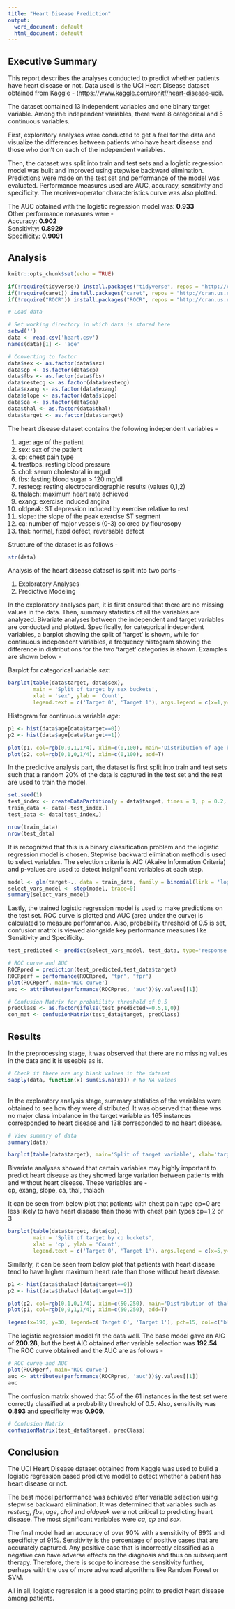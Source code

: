 ---
title: "Heart Disease Prediction"
output:
  word_document: default
  html_document: default
---

## Executive Summary

This report describes the analyses conducted to predict whether patients have heart disease or not. Data used is the UCI Heart Disease dataset obtained from Kaggle -  (<https://www.kaggle.com/ronitf/heart-disease-uci>).

The dataset contained 13 independent variables and one binary target variable. Among the independent variables, there were 8 categorical and 5 continuous variables. 

First, exploratory analyses were conducted to get a feel for the data and visualize the differences between patients who have heart disease and those who don't on each of the independent variables. 

Then, the dataset was split into train and test sets and a logistic regression model was built and improved using stepwise backward elimination. Predictions were made on the test set and performance of the model was evaluated. Performance measures used are AUC, accuracy, sensitivity and specificity.
The receiver-operator characteristics curve was also plotted. 

The AUC obtained with the logistic regression model was: **0.933** \
Other performance measures were - \
Accuracy: **0.902** \
Sensitivity: **0.8929** \
Specificity: **0.9091**

## Analysis

```{r setup, include=FALSE}
knitr::opts_chunk$set(echo = TRUE)

if(!require(tidyverse)) install.packages("tidyverse", repos = "http://cran.us.r-project.org"); library(tidyverse)
if(!require(caret)) install.packages("caret", repos = "http://cran.us.r-project.org"); library(caret)
if(!require("ROCR")) install.packages("ROCR", repos = "http://cran.us.r-project.org"); library(ROCR)

# Load data 

# Set working directory in which data is stored here
setwd('')
data <- read.csv('heart.csv')
names(data)[1] <- 'age'

# Converting to factor
data$sex <- as.factor(data$sex)
data$cp <- as.factor(data$cp)
data$fbs <- as.factor(data$fbs)
data$restecg <- as.factor(data$restecg)
data$exang <- as.factor(data$exang)
data$slope <- as.factor(data$slope)
data$ca <- as.factor(data$ca)
data$thal <- as.factor(data$thal)
data$target <- as.factor(data$target)

```
The heart disease dataset contains the following independent variables - \

1. age: age of the patient
2. sex: sex of the patient
3. cp: chest pain type
4. trestbps: resting blood pressure
5. chol: serum cholestoral in mg/dl 
6. fbs: fasting blood sugar > 120 mg/dl
7. restecg: resting electrocardiographic results (values 0,1,2)
8. thalach: maximum heart rate achieved 
9. exang: exercise induced angina 
10. oldpeak: ST depression induced by exercise relative to rest 
11. slope: the slope of the peak exercise ST segment 
12. ca: number of major vessels (0-3) colored by flourosopy 
13. thal: normal, fixed defect, reversable defect

Structure of the dataset is as follows - 

```{r}
str(data)
```

Analysis of the heart disease dataset is split into two parts - \

1. Exploratory Analyses \
2. Predictive Modeling

In the exploratory analyses part, it is first ensured that there are no missing values in the data. Then, summary statistics of all the variables are analyzed. Bivariate analyses between the independent and target variables are conducted and plotted. Specifically, for categorical independent variables, a barplot showing the split of 'target' is shown, while for continuous independent variables, a frequency histogram showing the difference in distributions for the two 'target' categories is shown. Examples are shown below - 

Barplot for categorical variable *sex*: 

```{r}
barplot(table(data$target, data$sex), 
        main = 'Split of target by sex buckets', 
        xlab = 'sex', ylab = 'Count',
        legend.text = c('Target 0', 'Target 1'), args.legend = c(x=1,y=200))

```

Histogram for continuous variable *age*:

```{r echo=T, fig.show='hide'}
p1 <- hist(data$age[data$target==0]) 
p2 <- hist(data$age[data$target==1])

```

```{r}
plot(p1, col=rgb(0,0,1,1/4), xlim=c(0,100), main='Distribution of age by target buckets', xlab='Age')
plot(p2, col=rgb(0,1,0,1/4), xlim=c(0,100), add=T)

```

In the predictive analysis part, the dataset is first split into train and test sets such that a random 20% of the data is captured in the test set and the rest are used to train the model.

```{r}
set.seed(1)
test_index <- createDataPartition(y = data$target, times = 1, p = 0.2, list = FALSE)
train_data <- data[-test_index,]
test_data <- data[test_index,]

nrow(train_data)
nrow(test_data)

```

It is recognized that this is a binary classification problem and the logistic regression model is chosen. Stepwise backward elimination method is used to select variables. The selection criteria is AIC (Akaike Information Criteria) and p-values are used to detect insignificant variables at each step. 

```{r}
model <- glm(target~., data = train_data, family = binomial(link = 'logit'))
select_vars_model <- step(model, trace=0)
summary(select_vars_model)

```

Lastly, the trained logistic regression model is used to make predictions on the test set. ROC curve is plotted and AUC (area under the curve) is calculated to measure performance. Also, probability threshold of 0.5 is set, confusion matrix is viewed alongside key performance measures like Sensitivity and Specificity. 

```{r fig.show='hide'}
test_predicted <- predict(select_vars_model, test_data, type='response')

# ROC curve and AUC
ROCRpred = prediction(test_predicted,test_data$target)
ROCRperf = performance(ROCRpred, "tpr", "fpr")
plot(ROCRperf, main='ROC curve')
auc <- attributes(performance(ROCRpred, 'auc'))$y.values[[1]]

# Confusion Matrix for probability threshold of 0.5
predClass <- as.factor(ifelse(test_predicted>=0.5,1,0))
con_mat <- confusionMatrix(test_data$target, predClass)

```

## Results

In the preprocessing stage, it was observed that there are no missing values in the data and it is useable as is. 

```{r}
# Check if there are any blank values in the dataset
sapply(data, function(x) sum(is.na(x))) # No NA values

```

\
In the exploratory analysis stage, summary statistics of the variables were obtained to see how they were distributed. It was observed that there was no major class imbalance in the target variable as 165 instances corresponded to heart disease and 138 corresponded to no heart disease.

```{r}
# View summary of data 
summary(data)

barplot(table(data$target), main='Split of target variable', xlab='target variable', ylab='Count of patients')
```

Bivariate analyses showed that certain variables may highly important to predict heart disease as they showed large variation between patients with and without heart disease. These variables are - \
cp, exang, slope, ca, thal, thalach

It can be seen from below plot that patients with chest pain type cp=0 are less likely to have heart disease than those with chest pain types cp=1,2 or 3

```{r}
barplot(table(data$target, data$cp), 
        main = 'Split of target by cp buckets', 
        xlab = 'cp', ylab = 'Count',
        legend.text = c('Target 0', 'Target 1'), args.legend = c(x=5,y=150))

```

Similarly, it can be seen from below plot that patients with heart disease tend to have higher maximum heart rate than those without heart disease.  

```{r fig.show='hide'}
p1 <- hist(data$thalach[data$target==0]) 
p2 <- hist(data$thalach[data$target==1])
```
```{r}
plot(p2, col=rgb(0,1,0,1/4), xlim=c(50,250), main='Distribution of thalach by target buckets', xlab='thalach')
plot(p1, col=rgb(0,0,1,1/4), xlim=c(50,250), add=T)

legend(x=190, y=30, legend=c('Target 0', 'Target 1'), pch=15, col=c("blue", "green"))
```

The logistic regression model fit the data well. The base model gave an AIC of **200.28**, but the best AIC obtained after variable selection was **192.54**.
\
The ROC curve obtained and the AUC are as follows - 

```{r}
# ROC curve and AUC
plot(ROCRperf, main='ROC curve')
auc <- attributes(performance(ROCRpred, 'auc'))$y.values[[1]]
auc
```

The confusion matrix showed that 55 of the 61 instances in the test set were correctly classified at a probability threshold of 0.5. Also, sensitivity was **0.893** and specificity was **0.909**. 

```{r}
# Confusion Matrix
confusionMatrix(test_data$target, predClass)
```

## Conclusion

The UCI Heart Disease dataset obtained from Kaggle was used to build a logistic regression based predictive model to detect whether a patient has heart disease or not. 

The best model performance was achieved after variable selection using stepwise backward elimination. It was determined that variables such as *restecg*, *fbs*, *age*, *chol* and *oldpeak* were not critical to predicting heart disease. The most significant variables were *ca*, *cp* and *sex*. 

The final model had an accuracy of over 90% with a sensitivity of 89% and specificity of 91%. Sensitivity is the percentage of positive cases that are accurately captured. Any positive case that is incorrectly classified as a negative can have adverse effects on the diagnosis and thus on subsequent therapy. Therefore, there is scope to increase the sensitivity further, perhaps with the use of more advanced algorithms like Random Forest or SVM. 

All in all, logistic regression is a good starting point to predict heart disease among patients. 
